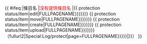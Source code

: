 <includeonly>{{ {{{|safesubst:}}}#ifeq:{{{1|}}}|條目名
|<span style="color:red;">沒有提供條目名</span>
|{{ {{{|safesubst:}}}protection status/item|edit|{{{1|{{ {{{|safesubst:}}}FULLPAGENAME}}}}}}}<!--
-->{{ {{{|safesubst:}}}protection status/item|move|{{{1|{{ {{{|safesubst:}}}FULLPAGENAME}}}}}}}<!--
-->{{ {{{|safesubst:}}}protection status/item|create|{{{1|{{ {{{|safesubst:}}}FULLPAGENAME}}}}}}}<!--
-->{{ {{{|safesubst:}}}protection status/item|upload|{{{1|{{ {{{|safesubst:}}}FULLPAGENAME}}}}}}}<!--
-->（{{{{{|safesubst:}}}fullurl2|Special:Log/protect|page={{{1|{{{{{|safesubst:}}}FULLPAGENAME}}}}}|{{int:protectlogpage}}}}）
}}</includeonly><noinclude>
{{doc}}</noinclude>